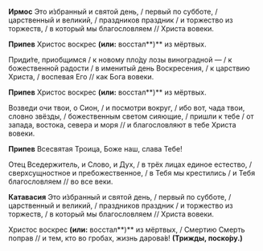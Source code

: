**Ирмос** Это и́збранный и святой день, / первый по субботе, / царственный и великий, / праздников праздник / и торжество из торжеств, / в который мы благословляем // Христа вовеки.

**Припев** Христос воскрес **(или:** восстал**)** из мёртвых.

Приди́те, приобщимся / к новому пло́ду лозы виноградной — / к божественной радости / в именитый день Воскресения, / к царствию Христа, / воспевая Его // как Бога вовеки.

**Припев** Христос воскрес **(или:** восстал**)** из мёртвых.

Возведи очи твои, о Сион, / и посмотри вокруг, / ибо вот, чада твои, словно звёзды, / божественным светом сияющие, / пришли к тебе / от запада, востока, севера и моря // и благословляют в тебе Христа вовеки.

**Припев** Всесвятая Троица, Боже наш, слава Тебе!

Отец Вседержитель, и Слово, и Дух, / в трёх лицах единое естество, / сверхсущностное и пребожественное, / в Тебя мы крестились / и Тебя благословляем // во все веки.

**Катавасия** Это и́збранный и святой день, / первый по субботе, / царственный и великий, / праздников праздник / и торжество из торжеств, / в который мы благословляем // Христа вовеки.

Христос воскрес **(или:** восстал**)** из мёртвых, / Смертию Смерть поправ // и тем, кто во гробах, жизнь дарова́в! **(Трижды,	поско́ру.)**

